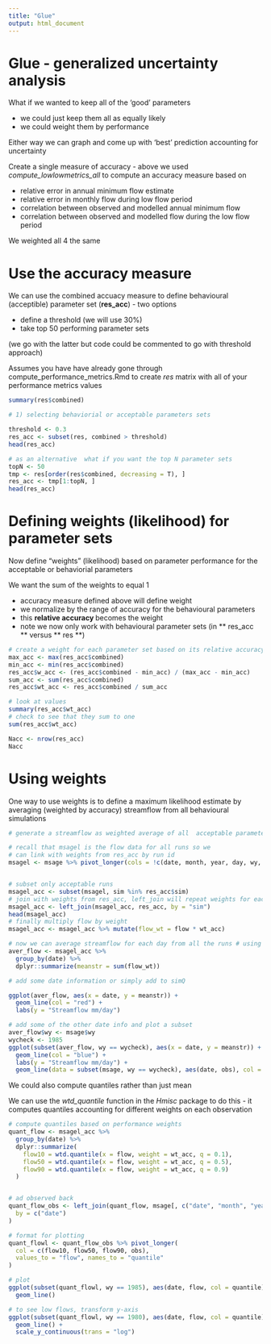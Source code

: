 ```yaml
---
title: "Glue"
output: html_document
---
```


# Glue - generalized uncertainty analysis

What if we wanted to keep all of the 'good' parameters

* we could just keep them all as equally likely
* we could weight them by performance

Either way we can graph and come up with 'best' prediction accounting for uncertainty

Create a single measure of accuracy - above we used *compute_lowlowmetrics_all* to compute an accuracy measure based on

* relative error in annual minimum flow estimate
* relative error in monthly flow during low flow period
* correlation between observed and modelled annual minimum flow
* correlation between observed and modelled flow during the low flow period

We weighted all 4 the same

# Use the accuracy measure 

We can use the combined accuacy measure to define behavioural (acceptible) parameter set (**res_acc**) - two options

* define a threshold (we will use 30%)
* take top 50 performing parameter sets

(we go with the latter but code could be commented to go with threshold approach)

Assumes you have have already gone through compute_performance_metrics.Rmd to create *res* matrix with all of your performance metrics values

```r
summary(res$combined)

# 1) selecting behaviorial or acceptable parameters sets

threshold <- 0.3
res_acc <- subset(res, combined > threshold)
head(res_acc)

# as an alternative  what if you want the top N parameter sets
topN <- 50
tmp <- res[order(res$combined, decreasing = T), ]
res_acc <- tmp[1:topN, ]
head(res_acc)
```

# Defining weights (likelihood) for parameter sets

Now define "weights" (likelihood) based on parameter performance for the acceptable or behaviorial parameters

We want the sum of the weights to equal 1

* accuracy measure defined above will define weight
* we normalize by the range of accuracy for the behavioural parameters  
* this **relative accuracy ** becomes the weight
* note we now only work with behavioural parameter sets (in ** res_acc ** versus ** res **)



```r
# create a weight for each parameter set based on its relative accuracy - we do this so all weights sum to 1
max_acc <- max(res_acc$combined)
min_acc <- min(res_acc$combined)
res_acc$w_acc <- (res_acc$combined - min_acc) / (max_acc - min_acc)
sum_acc <- sum(res_acc$combined)
res_acc$wt_acc <- res_acc$combined / sum_acc

# look at values
summary(res_acc$wt_acc)
# check to see that they sum to one
sum(res_acc$wt_acc)

Nacc <- nrow(res_acc)
Nacc
```

# Using weights

One way to use weights is to define a maximum likelihood estimate by averaging (weighted by accuracy) streamflow from all behavioural simulations 



```r
# generate a streamflow as weighted average of all  acceptable parameter sets

# recall that msagel is the flow data for all runs so we
# can link with weights from res_acc by run id
msagel <- msage %>% pivot_longer(cols = !c(date, month, year, day, wy, obs), names_to = "sim", values_to = "flow")


# subset only acceptable runs
msagel_acc <- subset(msagel, sim %in% res_acc$sim)
# join with weights from res_acc, left_join will repeat weights for each day in streamflow trajectory
msagel_acc <- left_join(msagel_acc, res_acc, by = "sim")
head(msagel_acc)
# finally multiply flow by weight
msagel_acc <- msagel_acc %>% mutate(flow_wt = flow * wt_acc)

# now we can average streamflow for each day from all the runs # using the weights
aver_flow <- msagel_acc %>%
  group_by(date) %>%
  dplyr::summarize(meanstr = sum(flow_wt))

# add some date information or simply add to simQ

ggplot(aver_flow, aes(x = date, y = meanstr)) +
  geom_line(col = "red") +
  labs(y = "Streamflow mm/day")

# add some of the other date info and plot a subset
aver_flow$wy <- msage$wy
wycheck <- 1985
ggplot(subset(aver_flow, wy == wycheck), aes(x = date, y = meanstr)) +
  geom_line(col = "blue") +
  labs(y = "Streamflow mm/day") +
  geom_line(data = subset(msage, wy == wycheck), aes(date, obs), col = "red")
```
We could also compute quantiles rather than just mean

We can use the *wtd_quantile* function in the *Hmisc* package to do this - it computes quantiles accounting for different weights on each observation

```r
# compute quantiles based on performance weights
quant_flow <- msagel_acc %>%
  group_by(date) %>%
  dplyr::summarize(
    flow10 = wtd.quantile(x = flow, weight = wt_acc, q = 0.1),
    flow50 = wtd.quantile(x = flow, weight = wt_acc, q = 0.5),
    flow90 = wtd.quantile(x = flow, weight = wt_acc, q = 0.9)
  )


# ad observed back
quant_flow_obs <- left_join(quant_flow, msage[, c("date", "month", "year", "day", "wy", "obs")],
  by = c("date")
)

# format for plotting
quant_flowl <- quant_flow_obs %>% pivot_longer(
  col = c(flow10, flow50, flow90, obs),
  values_to = "flow", names_to = "quantile"
)

# plot
ggplot(subset(quant_flowl, wy == 1985), aes(date, flow, col = quantile)) +
  geom_line()

# to see low flows, transform y-axis
ggplot(subset(quant_flowl, wy == 1980), aes(date, flow, col = quantile)) +
  geom_line() +
  scale_y_continuous(trans = "log")
```
